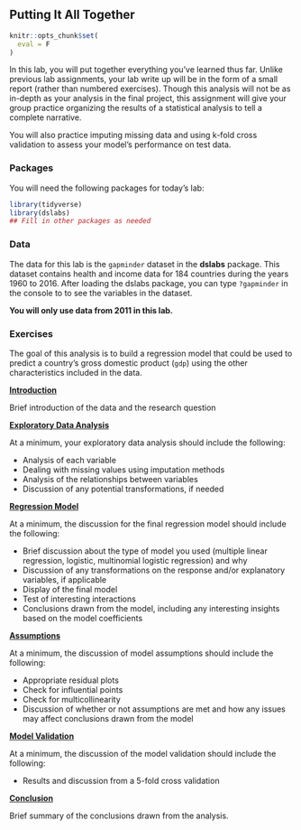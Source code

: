## Putting It All Together 

```r
knitr::opts_chunk$set(
  eval = F
)
```

In this lab, you will put together everything you've learned thus far. Unlike previous lab assignments, your lab write up will be in the form of a small report (rather than numbered exercises). Though this analysis will not be as in-depth as your analysis in the final project, this assignment will give your group practice organizing the results of a statistical analysis to tell a complete narrative. 

You will also practice imputing missing data and using k-fold cross validation to assess your model's performance on test data.

### Packages

You will need the following packages for today's lab: 

```r
library(tidyverse)
library(dslabs)
## Fill in other packages as needed
```

### Data

The data for this lab is the `gapminder` dataset in the **dslabs** package. This dataset contains health and income data for 184 countries during the years 1960 to 2016. After loading the dslabs package, you can type `?gapminder` in the console to to see the variables in the dataset. 

**You will only use data from 2011 in this lab.** 

### Exercises

The goal of this analysis is to build a regression model that could be used to predict a country's gross domestic product (`gdp`) using the other characteristics included in the data. 

**<u>Introduction</u>**

Brief introduction of the data and the research question

**<u>Exploratory Data Analysis</u>** 

At a minimum, your exploratory data analysis should include the following: 

- Analysis of each variable 
- Dealing with missing values using imputation methods
- Analysis of the relationships between variables
- Discussion of any potential transformations, if needed

**<u>Regression Model</u>**

At a minimum, the discussion for the final regression model should include the following: 

- Brief discussion about the type of model you used (multiple linear regression, logistic, multinomial logistic regression) and why
- Discussion of any transformations on the response and/or explanatory variables, if applicable 
- Display of the final model
- Test of interesting interactions
- Conclusions drawn from the model, including any interesting insights based on the model coefficients

**<u>Assumptions</u>**

At a minimum, the discussion of model assumptions should include the following: 

- Appropriate residual plots
- Check for influential points
- Check for multicollinearity 
- Discussion of whether or not assumptions are met and how any issues may affect conclusions drawn from the model

**<u>Model Validation</u>** 

At a minimum, the discussion of the model validation should include the following: 

- Results and discussion from a 5-fold cross validation 

**<u>Conclusion</u>**

Brief summary of the conclusions drawn from the analysis.